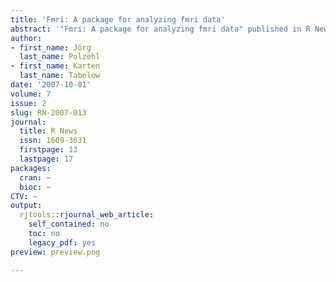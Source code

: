 ```yaml
---
title: 'Fmri: A package for analyzing fmri data'
abstract: '"Fmri: A package for analyzing fmri data" published in R News.'
author:
- first_name: Jörg
  last_name: Polzehl
- first_name: Karten
  last_name: Tabelow
date: '2007-10-01'
volume: 7
issue: 2
slug: RN-2007-013
journal:
  title: R News
  issn: 1609-3631
  firstpage: 13
  lastpage: 17
packages:
  cran: ~
  bioc: ~
CTV: ~
output:
  rjtools::rjournal_web_article:
    self_contained: no
    toc: no
    legacy_pdf: yes
preview: preview.png

---
```

